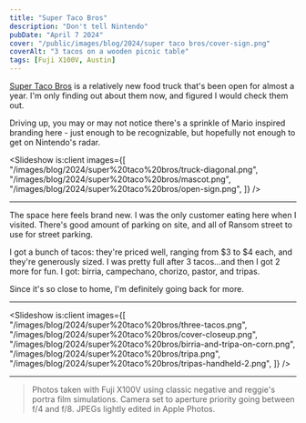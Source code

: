 ```yaml
---
title: "Super Taco Bros"
description: "Don't tell Nintendo"
pubDate: "April 7 2024"
cover: "/public/images/blog/2024/super taco bros/cover-sign.png"
coverAlt: "3 tacos on a wooden picnic table"
tags: [Fuji X100V, Austin]
---
```



[Super Taco Bros](https://maps.app.goo.gl/AmNnUEAjAHNRYkVs6) is a relatively new food truck that's been open for almost a year. I'm only finding out about them now, and figured I would check them out.

Driving up, you may or may not notice there's a sprinkle of Mario inspired branding here - just enough to be recognizable, but hopefully not enough to get on Nintendo's radar.

<Slideshow
  is:client
  images={[
    "/images/blog/2024/super%20taco%20bros/truck-diagonal.png",
    "/images/blog/2024/super%20taco%20bros/mascot.png",
    "/images/blog/2024/super%20taco%20bros/open-sign.png",
  ]}
/>

---

The space here feels brand new. I was the only customer eating here when I visited. There's good amount of parking on site, and all of Ransom street to use for street parking.

I got a bunch of tacos: they're priced well, ranging from $3 to $4 each, and they're generously sized. I was pretty full after 3 tacos...and then I got 2 more for fun. I got: birria, campechano, chorizo, pastor, and tripas.

Since it's so close to home, I'm definitely going back for more.

---

<Slideshow
  is:client
  images={[
    "/images/blog/2024/super%20taco%20bros/three-tacos.png",
    "/images/blog/2024/super%20taco%20bros/cover-closeup.png",
    "/images/blog/2024/super%20taco%20bros/birria-and-tripa-on-corn.png",
    "/images/blog/2024/super%20taco%20bros/tripa.png",
    "/images/blog/2024/super%20taco%20bros/tripas-handheld-2.png",
  ]}
/>

---

> Photos taken with Fuji X100V using classic negative and reggie's portra film simulations. Camera set to aperture priority going between f/4 and f/8. JPEGs lightly edited in Apple Photos.
